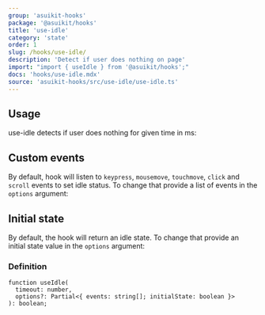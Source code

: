 ```yaml
---
group: 'asuikit-hooks'
package: '@asuikit/hooks'
title: 'use-idle'
category: 'state'
order: 1
slug: /hooks/use-idle/
description: 'Detect if user does nothing on page'
import: "import { useIdle } from '@asuikit/hooks';"
docs: 'hooks/use-idle.mdx'
source: 'asuikit-hooks/src/use-idle/use-idle.ts'
---
```



## Usage

use-idle detects if user does nothing for given time in ms:

<Demo data={HooksDemos.useIdleDemo} />

## Custom events

By default, hook will listen to `keypress`, `mousemove`, `touchmove`, `click` and `scroll` events to set idle status.
To change that provide a list of events in the `options` argument:

<Demo data={HooksDemos.useIdleEvents} />

## Initial state

By default, the hook will return an idle state.
To change that provide an initial state value in the `options` argument:

<Demo data={HooksDemos.useIdleInitialState} />

### Definition

```tsx
function useIdle(
  timeout: number,
  options?: Partial<{ events: string[]; initialState: boolean }>
): boolean;
```

